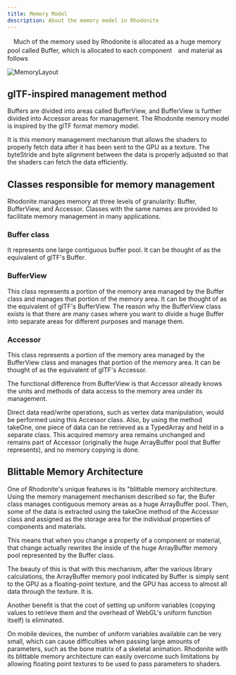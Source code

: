 ```yaml
---
title: Memory Model
description: About the memory model in Rhodonite
---
```



<DocLayout>

　Much of the memory used by Rhodonite is allocated as a huge memory pool called Buffer, which is allocated to each component　and material as follows

![MemoryLayout](https://user-images.githubusercontent.com/3821214/163668732-73265eb5-27da-42df-8a8c-a4357db7384d.png)

## glTF-inspired management method

Buffers are divided into areas called BufferView, and BufferView is further divided into Accessor areas for management. The Rhodonite memory model is inspired by the glTF format memory model.

It is this memory management mechanism that allows the shaders to properly fetch data after it has been sent to the GPU as a texture. The byteStride and byte alignment between the data is properly adjusted so that the shaders can fetch the data efficiently.

## Classes responsible for memory management

Rhodonite manages memory at three levels of granularity: Buffer, BufferView, and Accessor.
Classes with the same names are provided to facilitate memory management in many applications.

### Buffer class

It represents one large contiguous buffer pool.
It can be thought of as the equivalent of glTF's Buffer.

### BufferView

This class represents a portion of the memory area managed by the Buffer class and manages that portion of the memory area.
It can be thought of as the equivalent of glTF's BufferView.
The reason why the BufferView class exists is that there are many cases where you want to divide a huge Buffer into separate areas for different purposes and manage them.

### Accessor

This class represents a portion of the memory area managed by the BufferView class and manages that portion of the memory area.
It can be thought of as the equivalent of glTF's Accessor.

The functional difference from BufferView is that Accessor already knows the units and methods of data access to the memory area under its management.

Direct data read/write operations, such as vertex data manipulation, would be performed using this Accessor class.
Also, by using the method takeOne, one piece of data can be retrieved as a TypedArray and held in a separate class. This acquired memory area remains unchanged and remains part of Accessor (originally the huge ArrayBuffer pool that Buffer represents), and no memory copying is done.

## Blittable Memory Architecture

One of Rhodonite's unique features is its "blittable memory architecture.
Using the memory management mechanism described so far, the Bufer class manages contiguous memory areas as a huge ArrayBuffer pool.
Then, some of the data is extracted using the takeOne method of the Accessor class and assigned as the storage area for the individual properties of components and materials.

This means that when you change a property of a component or material, that change actually rewrites the inside of the huge ArrayBuffer memory pool represented by the Buffer class.

The beauty of this is that with this mechanism, after the various library calculations, the ArrayBuffer memory pool indicated by Buffer is simply sent to the GPU as a floating-point texture, and the GPU has access to almost all data through the texture. It is.

Another benefit is that the cost of setting up uniform variables (copying values to retrieve them and the overhead of WebGL's uniform function itself) is eliminated.

On mobile devices, the number of uniform variables available can be very small, which can cause difficulties when passing large amounts of parameters, such as the bone matrix of a skeletal animation.
Rhodonite with its blittable memory architecture can easily overcome such limitations by allowing floating point textures to be used to pass parameters to shaders.

</DocLayout>
